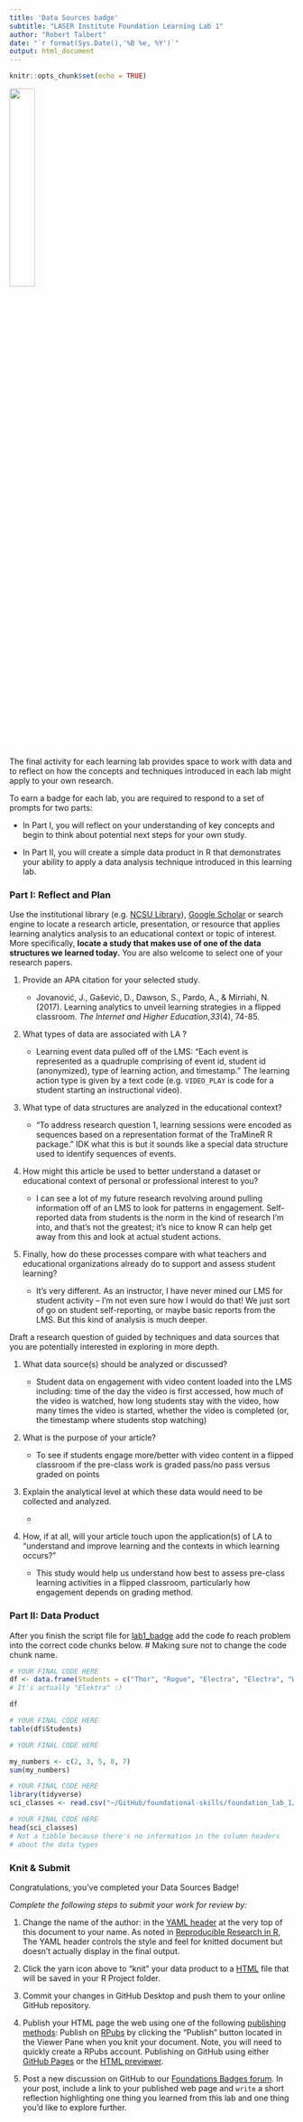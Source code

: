 ```yaml
---
title: 'Data Sources badge'
subtitle: "LASER Institute Foundation Learning Lab 1"
author: "Robert Talbert"
date: "`r format(Sys.Date(),'%B %e, %Y')`"
output: html_document
---
```


```r
knitr::opts_chunk$set(echo = TRUE)
```

![](img/datasource_badge.png){width="30%"}

The final activity for each learning lab provides space to work with data and to reflect on how the concepts and techniques introduced in each lab might apply to your own research.

To earn a badge for each lab, you are required to respond to a set of prompts for two parts: 

-   In Part I, you will reflect on your understanding of key concepts and begin to think about potential next steps for your own study.

-   In Part II, you will create a simple data product in R that demonstrates your ability to apply a data analysis technique introduced in this learning lab.

### Part I: Reflect and Plan
Use the institutional library (e.g. [NCSU Library](https://www.lib.ncsu.edu/#articles)), [Google Scholar](https://scholar.google.com/) or search engine to locate a research article, presentation, or resource that applies learning analytics analysis to an educational context or topic of interest. More specifically, **locate a study that makes use of one of the data structures we learned today.** You are also welcome to select one of your research papers.

1.  Provide an APA citation for your selected study.

    -   Jovanović, J., Gašević, D., Dawson, S., Pardo, A., & Mirriahi, N. (2017). Learning analytics to unveil learning strategies in a flipped classroom. _The Internet and Higher Education_,_33_(4), 74-85.

2.  What types of data are associated with LA ?

    -   Learning event data pulled off of the LMS: "Each event is represented as a quadruple comprising of event id, student id (anonymized), type of learning action, and timestamp." The learning action type is given by a text code (e.g. `VIDEO_PLAY` is code for a student starting an instructional video). 


3.  What type of data structures are analyzed in the educational context?

    -   "To address research question 1, learning sessions were encoded as sequences based on a representation format of the TraMineR R package." IDK what this is but it sounds like a special data structure used to identify sequences of events. 

4.  How might this article be used to better understand a dataset or educational context of personal or professional interest to you?

    -   I can see a lot of my future research revolving around pulling information off of an LMS to look for patterns in engagement. Self-reported data from students is the norm in the kind of research I'm into, and that's not the greatest; it's nice to know R can help get away from this and look at actual student actions. 

5.  Finally, how do these processes compare with what teachers and educational organizations already do to support and assess student learning? 

    -   It's very different. As an instructor, I have never mined our LMS for student activity -- I'm not even sure how I would do that! We just sort of go on student self-reporting, or maybe basic reports from the LMS. But this kind of analysis is much deeper. 

Draft a research question of guided by techniques and data sources that you are potentially interested in exploring in more depth.

1.  What data source(s) should be analyzed or discussed?

    -   Student data on engagement with video content loaded into the LMS including: time of the day the video is first accessed, how much of the video is watched, how long students stay with the video, how many times the video is started, whether the video is completed (or, the timestamp where students stop watching)

2.  What is the purpose of your article?

    -   To see if students engage more/better with video content in a flipped classroom if the pre-class work is graded pass/no pass versus graded on points 

3.  Explain the analytical level at which these data would need to be collected and analyzed.

    -   

4.  How, if at all, will your article touch upon the application(s) of LA to “understand and improve learning and the contexts in which learning occurs?”

    -   This study would help us understand how best to assess pre-class learning activities in a flipped classroom, particularly how engagement depends on grading method. 



### Part II: Data Product

After you finish the script file for [lab1_badge](https://github.com/laser-institute/foundational-skills/tree/master/foundation_lab_1/lab1_badge) add the code fo reach problem into the correct code chunks below. # Making sure not to change the code chunk name.


```r
# YOUR FINAL CODE HERE
df <- data.frame(Students = c("Thor", "Rogue", "Electra", "Electra", "Wolverine"), Foods = c("Bread", "Orange", "Chocolate", "Carrots", "Milk"))
# It's actually "Elektra" :) 

df

```


```r
# YOUR FINAL CODE HERE
table(df$Students)

```


```r
# YOUR FINAL CODE HERE

my_numbers <- c(2, 3, 5, 8, 7)
sum(my_numbers)

```



```r
# YOUR FINAL CODE HERE
library(tidyverse)
sci_classes <- read.csv("~/GitHub/foundational-skills/foundation_lab_1/data/sci-online-classes.csv")

```



```r
# YOUR FINAL CODE HERE
head(sci_classes)
# Not a tibble because there's no information in the column headers 
# about the data types

```

### Knit & Submit

Congratulations, you've completed your Data Sources Badge!

*Complete the following steps to submit your work for review by:*

1. Change the name of the author: in the [YAML header](https://monashdatafluency.github.io/r-rep-res/yaml-header.html) at the very top of this document to your name. As noted in [Reproducible Research in R](https://monashdatafluency.github.io/r-rep-res/index.html), The YAML header controls the style and feel for knitted document but doesn’t actually display in the final output.

2. Click the yarn icon above to “knit” your data product to a [HTML](https://bookdown.org/yihui/rmarkdown/html-document.html) file that will be saved in your R Project folder.

3. Commit your changes in GitHub Desktop and push them to your online GitHub repository.

4. Publish your HTML page the web using one of the following [publishing methods](https://rpubs.com/cathydatascience/518692):
Publish on [RPubs](https://rpubs.com/) by clicking the “Publish” button located in the Viewer Pane when you knit your document. Note, you will need to quickly create a RPubs account. Publishing on GitHub using either [GitHub Pages](https://pages.github.com/) or the [HTML previewer](http://htmlpreview.github.io/).

5. Post a new discussion on GitHub to our [Foundations Badges forum](https://github.com/orgs/laser-institute/teams/foundations/discussions/2). In your post, include a link to your published web page and `write` a short reflection highlighting one thing you learned from this lab and one thing you’d like to explore further.
